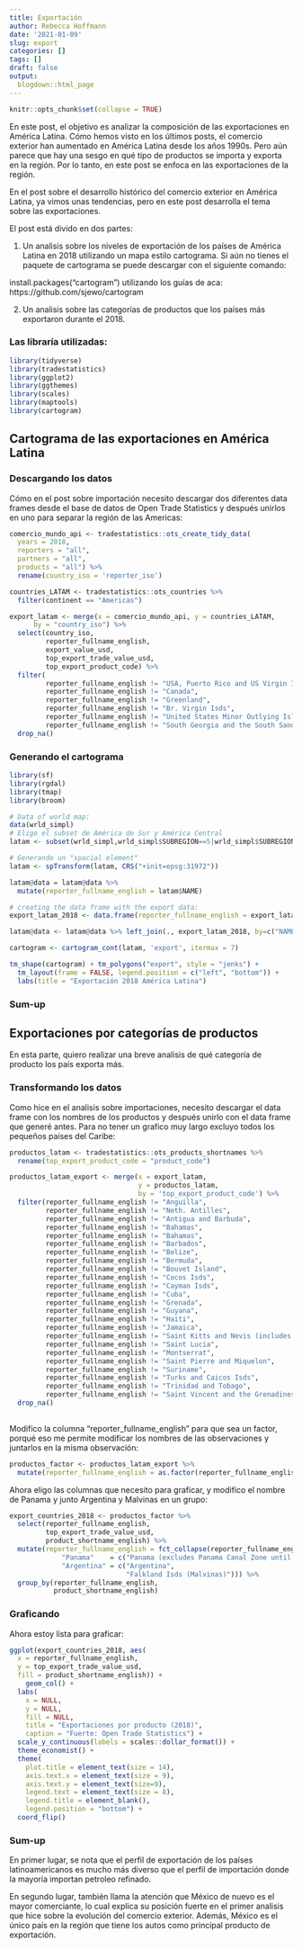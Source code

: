 ```yaml
---
title: Exportación
author: Rebecca Hoffmann
date: '2021-01-09'
slug: export
categories: []
tags: []
draft: false
output:
  blogdown::html_page
---
```


```r
knitr::opts_chunk$set(collapse = TRUE)
```
En este post, el objetivo es analizar la composición de las exportaciones en América Latina. Cómo hemos visto en los últimos posts, el comercio exterior han aumentado en América Latina desde los años 1990s. Pero aún parece que hay una sesgo en qué tipo de productos se importa y exporta en la región. Por lo tanto, en este post se enfoca en las exportaciones de la región.

En el post sobre el desarrollo histórico del comercio exterior en América Latina, ya vimos unas tendencias, pero en este post desarrolla el tema sobre las exportaciones. 

El post está divido en dos partes:

(1) Un analisis sobre los niveles de exportación de los países de América Latina en 2018 utilizando un mapa estilo cartograma. Si aún no tienes el paquete de cartograma se puede descargar con el siguiente comando:

install.packages("cartogram")
utilizando los guías de aca: https://github.com/sjewo/cartogram

(2) Un analisis sobre las categorías de productos que los países más exportaron durante el 2018.

### Las libraría utilizadas:

```r
library(tidyverse)
library(tradestatistics)
library(ggplot2)
library(ggthemes)
library(scales)
library(maptools)
library(cartogram)
```

## Cartograma de las exportaciones en América Latina

### Descargando los datos
Cómo en el post sobre importación necesito descargar dos diferentes data frames desde el base de datos de Open Trade Statistics y después unirlos en uno para separar la región de las Americas:
```r
comercio_mundo_api <- tradestatistics::ots_create_tidy_data(
  years = 2018, 
  reporters = "all", 
  partners = "all", 
  products = "all") %>%
  rename(country_iso = 'reporter_iso')

countries_LATAM <- tradestatistics::ots_countries %>%
  filter(continent == "Americas") 

export_latam <- merge(x = comercio_mundo_api, y = countries_LATAM,
      by = "country_iso") %>%
  select(country_iso,
         reporter_fullname_english,
         export_value_usd,
         top_export_trade_value_usd,
         top_export_product_code) %>%
  filter(
         reporter_fullname_english != "USA, Puerto Rico and US Virgin Islands (excludes Virgin Islands until 1981)",
         reporter_fullname_english != "Canada",
         reporter_fullname_english != "Greenland",
         reporter_fullname_english != "Br. Virgin Isds",
         reporter_fullname_english != "United States Minor Outlying Islands",
         reporter_fullname_english != "South Georgia and the South Sandwich Islands") %>% # Saco los países no correspondiendo a América Latina
  drop_na()


```



### Generando el cartograma

```r
library(sf)
library(rgdal)
library(tmap)
library(broom)

# Data of world map:
data(wrld_simpl)
# Eligo el subset de América de Sur y América Central
latam <- subset(wrld_simpl,wrld_simpl$SUBREGION==5|wrld_simpl$SUBREGION==13) 

# Generando un "spacial element"
latam <- spTransform(latam, CRS("+init=epsg:31972"))

latam@data = latam@data %>%
  mutate(reporter_fullname_english = latam$NAME)

# creating the data frame with the export data:
export_latam_2018 <- data.frame(reporter_fullname_english = export_latam$reporter_fullname_english, export = export_latam$export_value_usd)

latam@data <- latam@data %>% left_join(., export_latam_2018, by=c("NAME" = "reporter_fullname_english"))

cartogram <- cartogram_cont(latam, 'export', itermax = 7)

tm_shape(cartogram) + tm_polygons("export", style = "jenks") +
  tm_layout(frame = FALSE, legend.position = c("left", "bottom")) +
  labs(title = "Exportación 2018 América Latina")
```

### Sum-up


## Exportaciones por categorías de productos
En esta parte, quiero realizar una breve analisis de qué categoría de producto los país exporta más.

### Transformando los datos
Como hice en el analisis sobre importaciones, necesito descargar el data frame con los nombres de los productos y después unirlo con el data frame que generé antes. Para no tener un grafico muy largo excluyo todos los pequeños países del Caribe:

```r
productos_latam <- tradestatistics::ots_products_shortnames %>%
  rename(top_export_product_code = "product_code")

productos_latam_export <- merge(x = export_latam, 
                                y = productos_latam, 
                                by = 'top_export_product_code') %>%
  filter(reporter_fullname_english != "Anguilla",
         reporter_fullname_english != "Neth. Antilles",
         reporter_fullname_english != "Antigua and Barbuda",
         reporter_fullname_english != "Bahamas",
         reporter_fullname_english != "Bahamas",
         reporter_fullname_english != "Barbados",
         reporter_fullname_english != "Belize",
         reporter_fullname_english != "Bermuda",
         reporter_fullname_english != "Bouvet Island",
         reporter_fullname_english != "Cocos Isds",
         reporter_fullname_english != "Cayman Isds",
         reporter_fullname_english != "Cuba",
         reporter_fullname_english != "Grenada",
         reporter_fullname_english != "Guyana",
         reporter_fullname_english != "Haiti",
         reporter_fullname_english != "Jamaica",
         reporter_fullname_english != "Saint Kitts and Nevis (includes Anguilla until 1981)",
         reporter_fullname_english != "Saint Lucia",
         reporter_fullname_english != "Montserrat",
         reporter_fullname_english != "Saint Pierre and Miquelon",
         reporter_fullname_english != "Suriname",
         reporter_fullname_english != "Turks and Caicos Isds",
         reporter_fullname_english != "Trinidad and Tobago",
         reporter_fullname_english != "Saint Vincent and the Grenadines") %>%
  drop_na()
 
```

Modifico la columna "reporter_fullname_english" para que sea un factor, porqué eso me permite modificar los nombres de las observaciones y juntarlos en la misma observación:
```r
productos_factor <- productos_latam_export %>%
  mutate(reporter_fullname_english = as.factor(reporter_fullname_english))
```

Ahora eligo las columnas que necesito para graficar, y modifico el nombre de Panama y junto Argentina y Malvinas en un grupo:
```r
export_countries_2018 <- productos_factor %>%
  select(reporter_fullname_english,
         top_export_trade_value_usd,
         product_shortname_english) %>%
  mutate(reporter_fullname_english = fct_collapse(reporter_fullname_english,
             "Panama"    = c("Panama (excludes Panama Canal Zone until 1978)"),
             "Argentina" = c("Argentina", 
                             "Falkland Isds (Malvinas)"))) %>%
  group_by(reporter_fullname_english,
           product_shortname_english)
```

### Graficando
Ahora estoy lista para graficar: 

```r
ggplot(export_countries_2018, aes(
  x = reporter_fullname_english,
  y = top_export_trade_value_usd,
  fill = product_shortname_english)) +
    geom_col() +
  labs(
    x = NULL,
    y = NULL,
    fill = NULL,
    title = "Exportaciones por producto (2018)",
    caption = "Fuerte: Open Trade Statistics") +
  scale_y_continuous(labels = scales::dollar_format()) +
  theme_economist() +
  theme(
    plot.title = element_text(size = 14),
    axis.text.x = element_text(size = 9),
    axis.text.y = element_text(size=9),
    legend.text = element_text(size = 8),
    legend.title = element_blank(),
    legend.position = "bottom") +
  coord_flip()

```


### Sum-up
En primer lugar, se nota que el perfil de exportación de los países latinoamericanos es mucho más diverso que el perfil de importación donde la mayoría importan petroleo refinado. 

En segundo lugar, también llama la atención que México de nuevo es el mayor comerciante, lo cual explica su posición fuerte en el primer analisis que hice sobre la evolución del comercio exterior. Además, México es el único país en la región que tiene los autos como principal producto de exportación. 